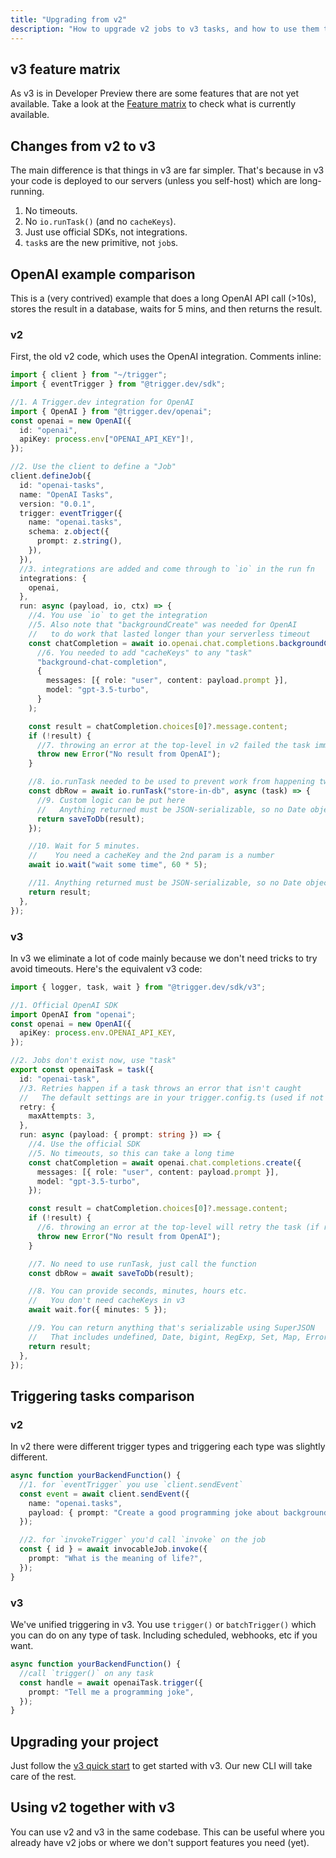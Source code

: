 ```yaml
---
title: "Upgrading from v2"
description: "How to upgrade v2 jobs to v3 tasks, and how to use them together."
---
```


## v3 feature matrix

As v3 is in Developer Preview there are some features that are not yet available. Take a look at the [Feature matrix](/v3/feature-matrix) to check what is currently available.

## Changes from v2 to v3

The main difference is that things in v3 are far simpler. That's because in v3 your code is deployed to our servers (unless you self-host) which are long-running.

1. No timeouts.
2. No `io.runTask()` (and no `cacheKeys`).
3. Just use official SDKs, not integrations.
4. `task`s are the new primitive, not `job`s.

## OpenAI example comparison

This is a (very contrived) example that does a long OpenAI API call (>10s), stores the result in a database, waits for 5 mins, and then returns the result.

### v2

First, the old v2 code, which uses the OpenAI integration. Comments inline:

```ts v2 OpenAI task
import { client } from "~/trigger";
import { eventTrigger } from "@trigger.dev/sdk";

//1. A Trigger.dev integration for OpenAI
import { OpenAI } from "@trigger.dev/openai";
const openai = new OpenAI({
  id: "openai",
  apiKey: process.env["OPENAI_API_KEY"]!,
});

//2. Use the client to define a "Job"
client.defineJob({
  id: "openai-tasks",
  name: "OpenAI Tasks",
  version: "0.0.1",
  trigger: eventTrigger({
    name: "openai.tasks",
    schema: z.object({
      prompt: z.string(),
    }),
  }),
  //3. integrations are added and come through to `io` in the run fn
  integrations: {
    openai,
  },
  run: async (payload, io, ctx) => {
    //4. You use `io` to get the integration
    //5. Also note that "backgroundCreate" was needed for OpenAI
    //   to do work that lasted longer than your serverless timeout
    const chatCompletion = await io.openai.chat.completions.backgroundCreate(
      //6. You needed to add "cacheKeys" to any "task"
      "background-chat-completion",
      {
        messages: [{ role: "user", content: payload.prompt }],
        model: "gpt-3.5-turbo",
      }
    );

    const result = chatCompletion.choices[0]?.message.content;
    if (!result) {
      //7. throwing an error at the top-level in v2 failed the task immediately
      throw new Error("No result from OpenAI");
    }

    //8. io.runTask needed to be used to prevent work from happening twice
    const dbRow = await io.runTask("store-in-db", async (task) => {
      //9. Custom logic can be put here
      //   Anything returned must be JSON-serializable, so no Date objects etc.
      return saveToDb(result);
    });

    //10. Wait for 5 minutes.
    //    You need a cacheKey and the 2nd param is a number
    await io.wait("wait some time", 60 * 5);

    //11. Anything returned must be JSON-serializable, so no Date objects etc.
    return result;
  },
});
```

### v3

In v3 we eliminate a lot of code mainly because we don't need tricks to try avoid timeouts. Here's the equivalent v3 code:

```ts v3 OpenAI task
import { logger, task, wait } from "@trigger.dev/sdk/v3";

//1. Official OpenAI SDK
import OpenAI from "openai";
const openai = new OpenAI({
  apiKey: process.env.OPENAI_API_KEY,
});

//2. Jobs don't exist now, use "task"
export const openaiTask = task({
  id: "openai-task",
  //3. Retries happen if a task throws an error that isn't caught
  //   The default settings are in your trigger.config.ts (used if not overriden here)
  retry: {
    maxAttempts: 3,
  },
  run: async (payload: { prompt: string }) => {
    //4. Use the official SDK
    //5. No timeouts, so this can take a long time
    const chatCompletion = await openai.chat.completions.create({
      messages: [{ role: "user", content: payload.prompt }],
      model: "gpt-3.5-turbo",
    });

    const result = chatCompletion.choices[0]?.message.content;
    if (!result) {
      //6. throwing an error at the top-level will retry the task (if retries are enabled)
      throw new Error("No result from OpenAI");
    }

    //7. No need to use runTask, just call the function
    const dbRow = await saveToDb(result);

    //8. You can provide seconds, minutes, hours etc.
    //   You don't need cacheKeys in v3
    await wait.for({ minutes: 5 });

    //9. You can return anything that's serializable using SuperJSON
    //   That includes undefined, Date, bigint, RegExp, Set, Map, Error and URL.
    return result;
  },
});
```

## Triggering tasks comparison

### v2

In v2 there were different trigger types and triggering each type was slightly different.

```ts v2 triggering
async function yourBackendFunction() {
  //1. for `eventTrigger` you use `client.sendEvent`
  const event = await client.sendEvent({
    name: "openai.tasks",
    payload: { prompt: "Create a good programming joke about background jobs" },
  });

  //2. for `invokeTrigger` you'd call `invoke` on the job
  const { id } = await invocableJob.invoke({
    prompt: "What is the meaning of life?",
  });
}
```

### v3

We've unified triggering in v3. You use `trigger()` or `batchTrigger()` which you can do on any type of task. Including scheduled, webhooks, etc if you want.

```ts v3 triggering
async function yourBackendFunction() {
  //call `trigger()` on any task
  const handle = await openaiTask.trigger({
    prompt: "Tell me a programming joke",
  });
}
```

## Upgrading your project

Just follow the [v3 quick start](/v3/quick-start) to get started with v3. Our new CLI will take care of the rest.

## Using v2 together with v3

You can use v2 and v3 in the same codebase. This can be useful where you already have v2 jobs or where we don't support features you need (yet).

<Snippet file="incomplete-docs.mdx" />

